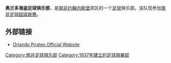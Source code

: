 {{Football club infobox
| clubname   = 奧蘭多海盜
| image      = 
| fullname   = 奧蘭多海盜足球俱乐部
| nickname   = ''Buccaneers, Bucs,<br> Ezikamagebhula,<br> Sea Robbers, Happy People,<br> Amabhakabhaka, <br> Ezimnyama Ngenkani <br> (The black ones)''
| founded    = 1937, as ''Orlando Boys Club''
| ground     = [[奥兰多体育场|奥兰多体育场]],<br> [[Soweto|Soweto]], [[約翰內斯堡|約翰內斯堡]]
| capacity   = 40,000
| chairman   = [[Irvin_Khoza|Irvin Khoza]]
| coach      = [[Ruud_Krol|Ruud Krol]]
| league     = [[南非足球超級聯賽|南非足球超級聯賽]]
| season     = 2018–19
| position   = 南非超，第 2 位
| pattern_la1=|pattern_b1=|pattern_ra1=
| leftarm1=000000|body1=000000|rightarm1=000000|shorts1=000000|socks1=000000
| pattern_la2=|pattern_b2=|pattern_ra2=
| leftarm2=FFFFFF|body2=FFFFFF|rightarm2=FFFFFF|shorts2=FFFFFF|socks2=FFFFFF
| pattern_la3=|pattern_b3=|pattern_ra3=
| leftarm3=DD0000|body3=DD0000|rightarm3=DD0000|shorts3=DD0000|socks3=DD0000
}}
'''奥兰多海盗足球俱乐部'''，是[[南非|南非]][[约翰内斯堡|约翰内斯堡]]郊区的一个[[足球|足球]]俱乐部。该队现参加[[南非足球超级联赛|南非足球超级联赛]]。

== 外部链接 ==
*[http://www.orlandopiratesfc.com Orlando Pirates Official Website] {{Wayback|url=http://www.orlandopiratesfc.com/ |date=20210209174401 }}

{{南非足球超级联赛参赛队伍}}
[[Category:南非足球俱乐部|Category:南非足球俱乐部]]
[[Category:1937年建立的足球俱樂部|Category:1937年建立的足球俱樂部]]